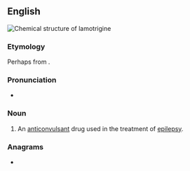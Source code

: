 ==English==
[[File:Lamotrigine.svg|thumb|Chemical structure of '''lamotrigine''']]
{{wikipedia}}

===Etymology===
Perhaps from {{af|en|chloro-|alt1=(ch)l(oro)-|amino-|alt2=am(in)o-|triazine|alt3=-trigine|t3=altered form of ''triazine''}}.

===Pronunciation===
* {{a|GA}} {{IPA|en|/ləˈmɑ.tɹəˌdʒiːn/}}

===Noun===
{{en-noun|-}}

# {{lb|en|pharmaceutical drug}} An [[anticonvulsant]] drug used in the treatment of [[epilepsy]].

===Anagrams===
* {{anagrams|en|a=aegiilmnort|meliorating}}